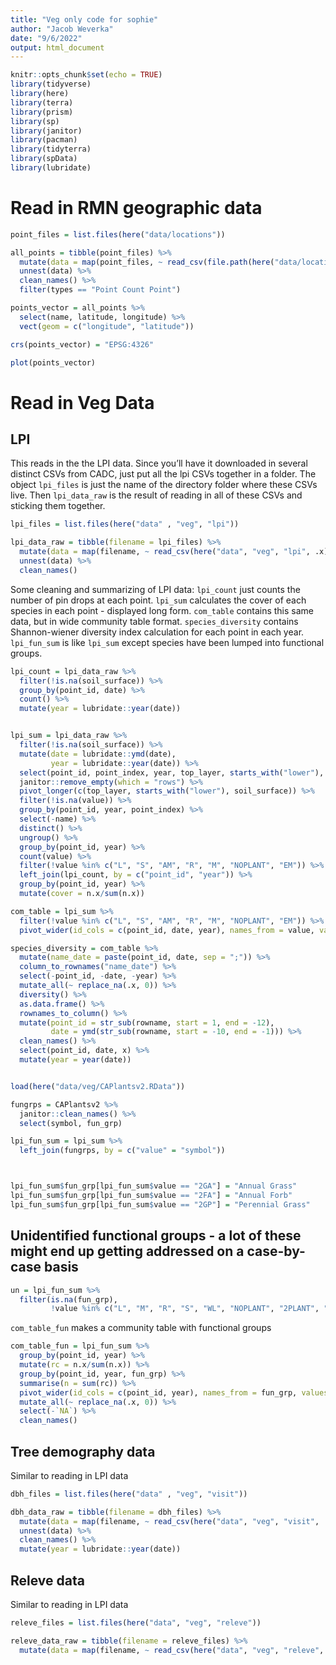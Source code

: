 ```yaml
---
title: "Veg only code for sophie"
author: "Jacob Weverka"
date: "9/6/2022"
output: html_document
---
```

```r
knitr::opts_chunk$set(echo = TRUE)
library(tidyverse)
library(here)
library(terra)
library(prism)
library(sp) 
library(janitor)
library(pacman)
library(tidyterra)
library(spData)
library(lubridate)

```



# Read in RMN geographic data

```r
point_files = list.files(here("data/locations"))

all_points = tibble(point_files) %>% 
  mutate(data = map(point_files, ~ read_csv(file.path(here("data/locations", .x))))) %>% 
  unnest(data) %>% 
  clean_names() %>% 
  filter(types == "Point Count Point")

points_vector = all_points %>% 
  select(name, latitude, longitude) %>% 
  vect(geom = c("longitude", "latitude"))

crs(points_vector) = "EPSG:4326"

plot(points_vector)

```


# Read in Veg Data

## LPI


This reads in the the LPI data. Since you'll have it downloaded in several distinct CSVs from CADC, just put all the lpi CSVs together in a folder. The object `lpi_files` is just the name of the directory folder where these CSVs live. Then `lpi_data_raw` is the result of reading in all of these CSVs and sticking them together.

```r

lpi_files = list.files(here("data" , "veg", "lpi"))

lpi_data_raw = tibble(filename = lpi_files) %>% 
  mutate(data = map(filename, ~ read_csv(here("data", "veg", "lpi", .x)))) %>% 
  unnest(data) %>% 
  clean_names() 


```


Some cleaning and summarizing of LPI data: `lpi_count` just counts the number of pin drops at each point. `lpi_sum` calculates the cover of each species in each point - displayed long form. `com_table` contains this same data, but in wide community table format. `species_diversity` contains Shannon-wiener diversity index calculation for each point in each year. `lpi_fun_sum` is like `lpi_sum` except species have been lumped into functional groups.

```r

lpi_count = lpi_data_raw %>% 
  filter(!is.na(soil_surface)) %>% 
  group_by(point_id, date) %>% 
  count() %>% 
  mutate(year = lubridate::year(date))


lpi_sum = lpi_data_raw %>% 
  filter(!is.na(soil_surface)) %>% 
  mutate(date = lubridate::ymd(date),
         year = lubridate::year(date)) %>% 
  select(point_id, point_index, year, top_layer, starts_with("lower"), soil_surface) %>% 
  janitor::remove_empty(which = "rows") %>% 
  pivot_longer(c(top_layer, starts_with("lower"), soil_surface)) %>% 
  filter(!is.na(value)) %>% 
  group_by(point_id, year, point_index) %>% 
  select(-name) %>% 
  distinct() %>% 
  ungroup() %>% 
  group_by(point_id, year) %>% 
  count(value) %>% 
  filter(!value %in% c("L", "S", "AM", "R", "M", "NOPLANT", "EM")) %>%
  left_join(lpi_count, by = c("point_id", "year")) %>% 
  group_by(point_id, year) %>% 
  mutate(cover = n.x/sum(n.x))

com_table = lpi_sum %>% 
  filter(!value %in% c("L", "S", "AM", "R", "M", "NOPLANT", "EM")) %>% 
  pivot_wider(id_cols = c(point_id, date, year), names_from = value, values_from = cover)

species_diversity = com_table %>% 
  mutate(name_date = paste(point_id, date, sep = ";")) %>% 
  column_to_rownames("name_date") %>% 
  select(-point_id, -date, -year) %>% 
  mutate_all(~ replace_na(.x, 0)) %>% 
  diversity() %>% 
  as.data.frame() %>% 
  rownames_to_column() %>%
  mutate(point_id = str_sub(rowname, start = 1, end = -12),
         date = ymd(str_sub(rowname, start = -10, end = -1))) %>% 
  clean_names() %>% 
  select(point_id, date, x) %>% 
  mutate(year = year(date))


load(here("data/veg/CAPlantsv2.RData"))

fungrps = CAPlantsv2 %>% 
  janitor::clean_names() %>% 
  select(symbol, fun_grp)

lpi_fun_sum = lpi_sum %>% 
  left_join(fungrps, by = c("value" = "symbol"))



lpi_fun_sum$fun_grp[lpi_fun_sum$value == "2GA"] = "Annual Grass"
lpi_fun_sum$fun_grp[lpi_fun_sum$value == "2FA"] = "Annual Forb"
lpi_fun_sum$fun_grp[lpi_fun_sum$value == "2GP"] = "Perennial Grass"

```


## Unidentified functional groups - a lot of these might end up getting addressed on a case-by-case basis

```r
un = lpi_fun_sum %>% 
  filter(is.na(fun_grp),
         !value %in% c("L", "M", "R", "S", "WL", "NOPLANT", "2PLANT", "AM") )
```

`com_table_fun` makes a community table with functional groups


```r

com_table_fun = lpi_fun_sum %>% 
  group_by(point_id, year) %>% 
  mutate(rc = n.x/sum(n.x)) %>% 
  group_by(point_id, year, fun_grp) %>% 
  summarise(n = sum(rc)) %>% 
  pivot_wider(id_cols = c(point_id, year), names_from = fun_grp, values_from = n) %>% 
  mutate_all(~ replace_na(.x, 0)) %>% 
  select(-`NA`) %>% 
  clean_names()

```


## Tree demography data

Similar to reading in LPI data


```r

dbh_files = list.files(here("data" , "veg", "visit"))

dbh_data_raw = tibble(filename = dbh_files) %>% 
  mutate(data = map(filename, ~ read_csv(here("data", "veg", "visit", .x)))) %>% 
  unnest(data) %>% 
  clean_names() %>% 
  mutate(year = lubridate::year(date))


```



## Releve data

Similar to reading in LPI data

```r

releve_files = list.files(here("data", "veg", "releve"))

releve_data_raw = tibble(filename = releve_files) %>% 
  mutate(data = map(filename, ~ read_csv(here("data", "veg", "releve", .x))))


```
